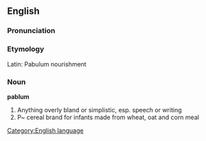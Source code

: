 ==English==
[[Category:English language]]
===Pronunciation===
===Etymology===
Latin: Pabulum nourishment
===Noun===
'''pablum'''
#Anything overly bland or simplistic, esp. speech or writing
#P~ cereal brand for infants made from wheat, oat and corn meal
